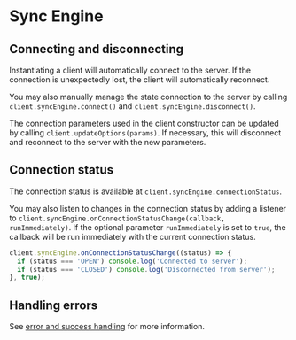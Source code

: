 # Sync Engine

## Connecting and disconnecting

Instantiating a client will automatically connect to the server. If the connection is unexpectedly lost, the client will automatically reconnect.

You may also manually manage the state connection to the server by calling `client.syncEngine.connect()` and `client.syncEngine.disconnect()`.

The connection parameters used in the client constructor can be updated by calling `client.updateOptions(params)`. If necessary, this will disconnect and reconnect to the server with the new parameters.

## Connection status

The connection status is available at `client.syncEngine.connectionStatus`.

You may also listen to changes in the connection status by adding a listener to `client.syncEngine.onConnectionStatusChange(callback, runImmediately)`. If the optional parameter `runImmediately` is set to `true`, the callback will be run immediately with the current connection status.

```typescript
client.syncEngine.onConnectionStatusChange((status) => {
  if (status === 'OPEN') console.log('Connected to server');
  if (status === 'CLOSED') console.log('Disconnected from server');
}, true);
```

## Handling errors

See [error and success handling](/client/transact#error-and-success-handling) for more information.
